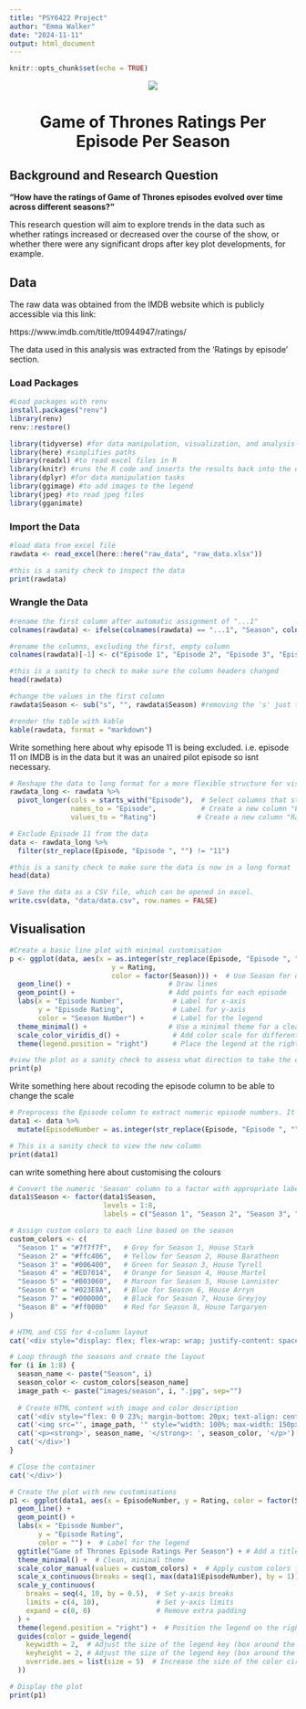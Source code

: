 ```yaml
---
title: "PSY6422 Project"
author: "Emma Walker"
date: "2024-11-11"
output: html_document
---
```


```r
knitr::opts_chunk$set(echo = TRUE)
```

<center>
![](images/Logo_Game_of_thrones.png)

# **Game of Thrones Ratings Per Episode Per Season**

</center>
## **Background and Research Question**

**"How have the ratings of Game of Thrones episodes evolved over time across different seasons?"**

This research question will aim to explore trends in the data such as whether ratings increased or decreased over the course of the show, or whether there were any significant drops after key plot developments, for example.

## **Data**
The raw data was obtained from the IMDB website which is publicly accessible via this link:

https://www.imdb.com/title/tt0944947/ratings/

The data used in this analysis was extracted from the 'Ratings by episode' section.

### Load Packages

```r
#Load packages with renv
install.packages("renv")
library(renv)
renv::restore()

library(tidyverse) #for data manipulation, visualization, and analysis
library(here) #simplifies paths
library(readxl) #to read excel files in R
library(knitr) #runs the R code and inserts the results back into the document
library(dplyr) #for data manipulation tasks
library(ggimage) #to add images to the legend
library(jpeg) #to read jpeg files
library(gganimate)
```

### Import the Data

```r
#load data from excel file
rawdata <- read_excel(here::here("raw_data", "raw_data.xlsx"))

#this is a sanity check to inspect the data
print(rawdata)
```

### Wrangle the Data

```r
#rename the first column after automatic assignment of "...1"
colnames(rawdata) <- ifelse(colnames(rawdata) == "...1", "Season", colnames(rawdata))

#rename the columns, excluding the first, empty column
colnames(rawdata)[-1] <- c("Episode 1", "Episode 2", "Episode 3", "Episode 4", "Episode 5", "Episode 6", "Episode 7", "Episode 8", "Episode 9", "Episode 10", "Episode 11")

#this is a sanity to check to make sure the column headers changed
head(rawdata)

#change the values in the first column
rawdata$Season <- sub("s", "", rawdata$Season) #removing the 's' just to clean up to view of the table.

#render the table with kable
kable(rawdata, format = "markdown")
```

Write something here about why episode 11 is being excluded. i.e. episode 11 on IMDB is in the data but it was an unaired pilot episode so isnt necessary.

```r
# Reshape the data to long format for a more flexible structure for visualizing, analyzing, and modeling data. This is easier for ggplot2 to handle.
rawdata_long <- rawdata %>%
  pivot_longer(cols = starts_with("Episode"),  # Select columns that start with "Episode"
               names_to = "Episode",           # Create a new column "Episode"
               values_to = "Rating")          # Create a new column "Rating"

# Exclude Episode 11 from the data
data <- rawdata_long %>%
  filter(str_replace(Episode, "Episode ", "") != "11")

#this is a sanity check to make sure the data is now in a long format
head(data)

# Save the data as a CSV file, which can be opened in excel.
write.csv(data, "data/data.csv", row.names = FALSE)
```

## **Visualisation**

```r
#Create a basic line plot with minimal customisation
p <- ggplot(data, aes(x = as.integer(str_replace(Episode, "Episode ", "")),  # Convert episode to numeric
                         y = Rating, 
                         color = factor(Season))) +  # Use Season for different lines
  geom_line() +                        # Draw lines
  geom_point() +                       # Add points for each episode
  labs(x = "Episode Number",            # Label for x-axis
       y = "Episode Rating",            # Label for y-axis
       color = "Season Number") +       # Label for the legend
  theme_minimal() +                    # Use a minimal theme for a clean look
  scale_color_viridis_d() +             # Add color scale for different lines
  theme(legend.position = "right")      # Place the legend at the right

#view the plot as a sanity check to assess what direction to take the customisations.
print(p)
```

Write something here about recoding the episode column to be able to change the scale

```r
# Preprocess the Episode column to extract numeric episode numbers. It removes the "Episode " part of the string and converts the remaining number (e.g., "1", "2") into an integer; creating a new column 'EpisodeNumber'
data1 <- data %>%
  mutate(EpisodeNumber = as.integer(str_replace(Episode, "Episode ", "")))

# This is a sanity check to view the new column
print(data1)
```

can write something here about customising the colours

```r
# Convert the numeric 'Season' column to a factor with appropriate labels
data1$Season <- factor(data1$Season, 
                       levels = 1:8, 
                       labels = c("Season 1", "Season 2", "Season 3", "Season 4", "Season 5", "Season 6", "Season 7", "Season 8"))

# Assign custom colors to each line based on the season
custom_colors <- c(
  "Season 1" = "#7f7f7f",   # Grey for Season 1, House Stark
  "Season 2" = "#ffc406",   # Yellow for Season 2, House Baratheon
  "Season 3" = "#006400",   # Green for Season 3, House Tyrell
  "Season 4" = "#ED7014",   # Orange for Season 4, House Martel
  "Season 5" = "#B03060",   # Maroon for Season 5, House Lannister
  "Season 6" = "#023E8A",   # Blue for Season 6, House Arryn
  "Season 7" = "#000000",   # Black for Season 7, House Greyjoy
  "Season 8" = "#ff0000"    # Red for Season 8, House Targaryen
)
```


```r
# HTML and CSS for 4-column layout
cat('<div style="display: flex; flex-wrap: wrap; justify-content: space-between;">')

# Loop through the seasons and create the layout
for (i in 1:8) {
  season_name <- paste("Season", i)
  season_color <- custom_colors[season_name]
  image_path <- paste("images/season", i, ".jpg", sep="")
  
  # Create HTML content with image and color description
  cat('<div style="flex: 0 0 23%; margin-bottom: 20px; text-align: center;">')
  cat('<img src="', image_path, '" style="width: 100%; max-width: 150px; height: auto;">')
  cat('<p><strong>', season_name, '</strong>: ', season_color, '</p>')
  cat('</div>')
}

# Close the container
cat('</div>')
```



```r
# Create the plot with new customisations
p1 <- ggplot(data1, aes(x = EpisodeNumber, y = Rating, color = factor(Season))) +  
  geom_line() +                        
  geom_point() +                       
  labs(x = "Episode Number",            
       y = "Episode Rating",            
       color = "") +  # Label for the legend
  ggtitle("Game of Thrones Episode Ratings Per Season") + # Add a title
  theme_minimal() +  # Clean, minimal theme
  scale_color_manual(values = custom_colors) +  # Apply custom colors for lines
  scale_x_continuous(breaks = seq(1, max(data1$EpisodeNumber), by = 1)) +  # Set x-axis breaks
  scale_y_continuous(
    breaks = seq(4, 10, by = 0.5),  # Set y-axis breaks
    limits = c(4, 10),              # Set y-axis limits
    expand = c(0, 0)                # Remove extra padding
  ) + 
  theme(legend.position = "right") +  # Position the legend on the right
  guides(color = guide_legend(
    keywidth = 2,  # Adjust the size of the legend key (box around the color circle)
    keyheight = 2, # Adjust the size of the legend key (box around the color circle)
    override.aes = list(size = 5)  # Increase the size of the color circles inside the legend
  ))

# Display the plot
print(p1)
```









